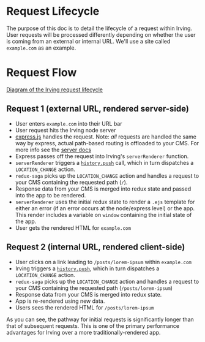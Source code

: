 <Meta title="Concepts|Request Lifecycle" />

# Request Lifecycle
The purpose of this doc is to detail the lifecycle of a request within Irving. User requests will be processed differently depending on whether the user is coming from an external or internal URL. We'll use a site called `example.com` as an example.

# Request Flow
[Diagram of the Irving request lifecycle](https://drive.google.com/open?id=1nRoICa0niPGIsP-YmyeCB_GhnHF3d3YM)

## Request 1 (external URL, rendered server-side)
* User enters `example.com` into their URL bar
* User request hits the Irving node server
* [express.js](https://expressjs.com/) handles the request. Note: _all_ requests are handled the same way by express, actual path-based routing is offloaded to your CMS. For more info see the [server docs](?path=/docs/concepts-express--page)
* Express passes off the request into Irving's `serverRenderer` function.
* `serverRenderer` triggers a [`history.push`](https://www.npmjs.com/package/history) call, which in turn dispatches a `LOCATION_CHANGE` action.
* `redux-saga` picks up the `LOCATION_CHANGE` action and handles a request to your CMS containing the requested path (`/`).
* Response data from your CMS is merged into redux state and passed into the app to be rendered.
* `serverRenderer` uses the initial redux state to render a `.ejs` template for either an error (if an error occurs at the node/express level) or the app. This render includes a variable on `window` containing the initial state of the app.
* User gets the rendered HTML for `example.com`

## Request 2 (internal URL, rendered client-side)
* User clicks on a link leading to `/posts/lorem-ipsum` within `example.com`
* Irving triggers a [`history.push`](https://www.npmjs.com/package/history), which in turn dispatches a `LOCATION_CHANGE` action.
* `redux-saga` picks up the `LOCATION_CHANGE` action and handles a request to your CMS containing the requested path (`/posts/lorem-ipsum`)
* Response data from your CMS is merged into redux state.
* App is re-rendered using new data.
* Users sees the rendered HTML for `/posts/lorem-ipsum`

As you can see, the pathway for initial requests is significantly longer than that of subsequent requests. This is one of the primary performance advantages for Irving over a more traditionally-rendered app.
